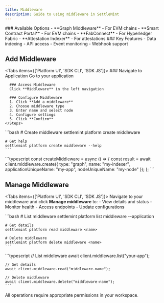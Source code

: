 ```yaml
---
title: Middleware
description: Guide to using middleware in SettleMint
---
```



<div className="grid grid-cols-1 md:grid-cols-2 gap-6 mb-8">
  <Card>
    ### Available Options
    - **Graph Middleware** - For EVM chains
    - **Smart Contract Portal** - For EVM chains
    - **FabConnect** - For Hyperledger Fabric
    - **Attestation Indexer** - For attestations
  </Card>

  <Card>
    ### Key Features
    - Data indexing
    - API access
    - Event monitoring
    - Webhook support
  </Card>
</div>

## Add Middleware

<Tabs items={['Platform UI', 'SDK CLI', 'SDK JS']}>
  <Tab value="Platform UI">
    <Steps>
      ### Navigate to Application
      Go to your application

      ### Access Middleware
      Click **Middleware** in the left navigation

      ### Configure Middleware
      1. Click **Add a middleware**
      2. Choose middleware type
      3. Enter name and select node
      4. Configure settings
      5. Click **Confirm**
    </Steps>
  </Tab>

  <Tab value="SDK CLI">
    ```bash
    # Create middleware
    settlemint platform create middleware <type> <name>

    # Get help
    settlemint platform create middleware --help
    ```
  </Tab>

  <Tab value="SDK JS">
    ```typescript
    const createMiddleware = async () => {
      const result = await client.middleware.create({
        type: "graph",
        name: "my-indexer",
        applicationUniqueName: "my-app",
        nodeUniqueName: "my-node"
      });
    };
    ```
  </Tab>
</Tabs>

## Manage Middleware

<Tabs items={['Platform UI', 'SDK CLI', 'SDK JS']}>
  <Tab value="Platform UI">
    Navigate to your middleware and click **Manage middleware** to:
    - View details and status
    - Monitor health
    - Access endpoints
    - Update configurations
  </Tab>

  <Tab value="SDK CLI">
    ```bash
    # List middleware
    settlemint platform list middleware --application <app-name>

    # Get details
    settlemint platform read middleware <name>

    # Delete middleware
    settlemint platform delete middleware <name>
    ```
  </Tab>

  <Tab value="SDK JS">
    ```typescript
    // List middleware
    await client.middleware.list("your-app");

    // Get details
    await client.middleware.read("middleware-name");

    // Delete middleware
    await client.middleware.delete("middleware-name");
    ```
  </Tab>
</Tabs>

<Callout type="info">
All operations require appropriate permissions in your workspace.
</Callout> 